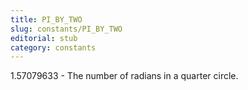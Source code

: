 ```yaml
---
title: PI_BY_TWO
slug: constants/PI_BY_TWO
editorial: stub
category: constants
---
```


<LSLConstant
	name="PI_BY_TWO"
	type="float"
	value="1.57079633"
/>

1.57079633 - The number of radians in a quarter circle.
